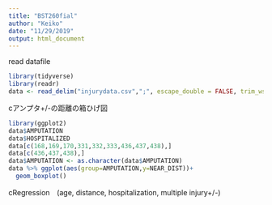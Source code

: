 ```yaml
---
title: "BST260fial"
author: "Keiko"
date: "11/29/2019"
output: html_document
---
```


read datafile 
```r
library(tidyverse)
library(readr)
data <- read_delim("injurydata.csv",";", escape_double = FALSE, trim_ws = TRUE)
```

cアンプタ+/-の距離の箱ひげ図
```r
library(ggplot2)
data$AMPUTATION
data$HOSPITALIZED
data[c(168,169,170,331,332,333,436,437,438),]
data[c(436,437,438),]
data$AMPUTATION <- as.character(data$AMPUTATION)
data %>% ggplot(aes(group=AMPUTATION,y=NEAR_DIST))+
  geom_boxplot()

```



cRegression　(age, distance, hospitalization, multiple injury+/-)
```r

```

